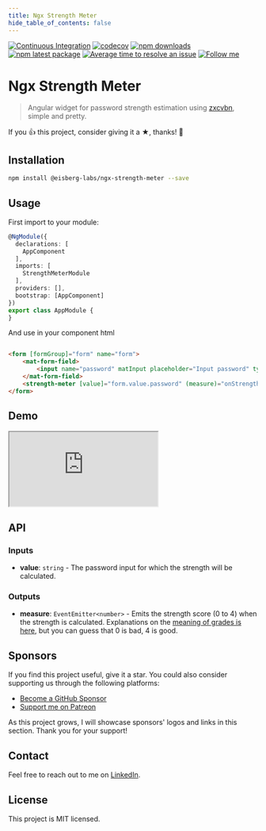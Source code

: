 ```yaml
---
title: Ngx Strength Meter
hide_table_of_contents: false
---
```


[![Continuous Integration](https://github.com/eisberg-labs/ngx-strength-meter/actions/workflows/ci.yml/badge.svg)](https://github.com/eisberg-labs/ngx-strength-meter/actions/workflows/ci.yml)
[![codecov](https://codecov.io/gh/eisberg-labs/ngx-strength-meter/branch/master/graph/badge.svg?token=GQCS6ZEVU3)](https://codecov.io/gh/eisberg-labs/ngx-strength-meter)
[![npm downloads](https://img.shields.io/npm/dm/@eisberg-labs/ngx-strength-meter.svg)](https://www.npmjs.com/package/@eisberg-labs/ngx-strength-meter)
[![npm latest package](https://img.shields.io/npm/v/@eisberg-labs/ngx-strength-meter/latest.svg)](https://www.npmjs.com/package/@eisberg-labs/ngx-strength-meter)
[![Average time to resolve an issue](https://isitmaintained.com/badge/resolution/eisberg-labs/ngx-strength-meter.svg)](https://isitmaintained.com/project/eisberg-labs/ngx-strength-meter 'Average time to resolve an issue')
[![Follow me](https://img.shields.io/badge/LinkedIn-0077B5?style=for-the-badge&logo=linkedin&logoColor=white)](https://www.linkedin.com/in/anamarjanica/)

# Ngx Strength Meter

> Angular widget for password strength estimation using [zxcvbn](https://github.com/dropbox/zxcvbn),
> simple and pretty.

If you 👍 this project, consider giving it a ★, thanks! 🙌

## Installation

```bash
npm install @eisberg-labs/ngx-strength-meter --save
```

## Usage

First import to your module:

```typescript
@NgModule({
  declarations: [
    AppComponent
  ],
  imports: [
    StrengthMeterModule
  ],
  providers: [],
  bootstrap: [AppComponent]
})
export class AppModule {
}

```

And use in your component html

```html

<form [formGroup]="form" name="form">
    <mat-form-field>
        <input name="password" matInput placeholder="Input password" type="password" formControlName="password">
    </mat-form-field>
    <strength-meter [value]="form.value.password" (measure)="onStrengthChange($event)"></strength-meter>
</form>
```

## Demo
<iframe src="https://codesandbox.io/embed/angular-15-ngx-strength-meter-forked-l2wbpn?fontsize=14&hidenavigation=1&theme=dark"
        style={{'width': '100%', 'height':'500px', 'border':0, 'border-radius': '4px', 'overflow':'hidden'}}
        title="angular-15-ngx-strength-meter (forked)"
        allow="accelerometer; ambient-light-sensor; camera; encrypted-media; geolocation; gyroscope; hid; microphone; midi; payment; usb; vr; xr-spatial-tracking"
        sandbox="allow-forms allow-modals allow-popups allow-presentation allow-same-origin allow-scripts"
></iframe>


## API

### Inputs

- **value**: `string` - The password input for which the strength will be calculated.

### Outputs

- **measure**: `EventEmitter<number>` - Emits the strength score (0 to 4) when the strength is calculated. Explanations on the [meaning of grades is here](https://github.com/dropbox/zxcvbn), but you can guess that 0 is bad, 4 is good.


## Sponsors

If you find this project useful, give it a star. You could also consider supporting us through the following platforms:
- [Become a GitHub Sponsor](https://github.com/sponsors/amarjanica)
- [Support me on Patreon](https://www.patreon.com/amarjanica)

As this project grows, I will showcase sponsors' logos and links in this section. Thank you for your support!

## Contact

Feel free to reach out to me on [LinkedIn](https://www.linkedin.com/in/anamarjanica/).

## License

This project is MIT licensed.
